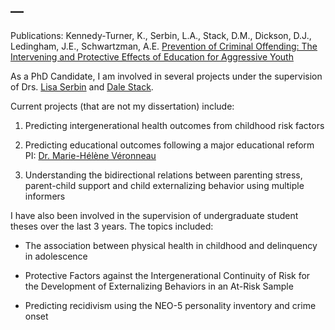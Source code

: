 ---
---

<link rel="stylesheet" href="styles.css" type="text/css">
Publications:
Kennedy-Turner, K., Serbin, L.A., Stack, D.M., Dickson, D.J., Ledingham, J.E., Schwartzman, A.E. [Prevention of Criminal Offending: The Intervening and Protective Effects of Education for Aggressive Youth](https://doi.org/10.1093/bjc/azz053)

As a PhD Candidate, I am involved in several projects under the supervision of Drs. [Lisa Serbin](https://www.concordia.ca/artsci/psychology/faculty.html?fpid=lisa-serbin) and [Dale Stack](https://www.concordia.ca/artsci/psychology/faculty.html?fpid=dale-stack). 

Current projects (that are not my dissertation) include:

1) Predicting intergenerational health outcomes from childhood risk factors

2) Predicting educational outcomes following a major educational reform PI: [Dr. Marie-Hélène Véronneau](https://professeurs.uqam.ca/professeur?c=veronneau.marie-helene) 

3) Understanding the bidirectional relations between parenting stress, parent-child support and child externalizing behavior using multiple informers

I have also been involved in the supervision of undergraduate student theses over the last 3 years. The topics included:

- The association between physical health in childhood and delinquency in adolescence

- Protective Factors against the Intergenerational Continuity of Risk for the
Development of Externalizing Behaviors in an At-Risk Sample

- Predicting recidivism using the NEO-5 personality inventory and crime onset

